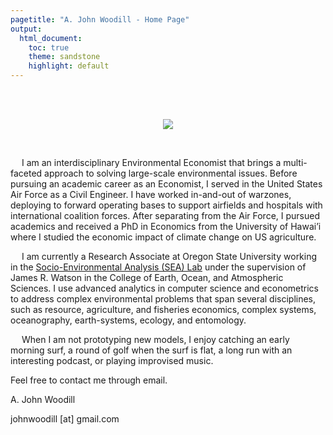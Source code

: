 ```yaml
---
pagetitle: "A. John Woodill - Home Page"
output:
  html_document:
    toc: true
    theme: sandstone
    highlight: default
---
```

<link rel="stylesheet" href="https://cdn.rawgit.com/jpswalsh/academicons/master/css/academicons.min.css">

<br>
<br>

<center>
![](https://raw.githubusercontent.com/johnwoodill/johnwoodill.github.io/master/images/portrait.png) 

<a href="mailto:johnwoodill@gmail.com"> <i class="fa fa-envelope-square fa-3x"></i></a>
<a href="http://johnwoodill.github.io/cv.html"> <i class="ai ai-cv ai-3x"></i></a>
<a href="https://www.linkedin.com/in/a-john-woodill-21475353/"> <i class="fa fa-linkedin-square fa-3x"></i></a>
<a href="https://www.github.com/johnwoodill"> <i class="fa fa-git-square fa-3x"></i></a>
<a href="https://scholar.google.com/citations?user=FOD51c4AAAAJ&hl=en"> <i class="ai ai-google-scholar-square ai-3x"></i></a>
</center>

<br>

&emsp; I am an interdisciplinary Environmental Economist that brings a multi-faceted approach to solving large-scale environmental issues. Before pursuing an academic career as an Economist, I served in the United States Air Force as a Civil Engineer. I have worked in-and-out of warzones, deploying to forward operating bases to support airfields and hospitals with international coalition forces. After separating from the Air Force, I pursued academics and received a PhD in Economics from the University of Hawai’i where I studied the economic impact of climate change on US agriculture. 

&emsp; I am currently a Research Associate at Oregon State University working in the [Socio-Environmental Analysis (SEA) Lab](http://jrwatson.ceoas.oregonstate.edu/about/)  under the supervision of James R. Watson in the College of Earth, Ocean, and Atmospheric Sciences. I use advanced analytics in computer science and econometrics to address complex environmental problems that span several disciplines, such as resource, agriculture, and fisheries economics, complex systems, oceanography, earth-systems, ecology, and entomology.  

&emsp; When I am not prototyping new models, I enjoy catching an early morning surf, a round of golf when the surf is flat, a long run with an interesting podcast, or playing improvised music.




Feel free to contact me through email.

A. John Woodill

johnwoodill [at] gmail.com

<script>
  (function(i,s,o,g,r,a,m){i['GoogleAnalyticsObject']=r;i[r]=i[r]||function(){
  (i[r].q=i[r].q||[]).push(arguments)},i[r].l=1*new Date();a=s.createElement(o),
  m=s.getElementsByTagName(o)[0];a.async=1;a.src=g;m.parentNode.insertBefore(a,m)
  })(window,document,'script','https://www.google-analytics.com/analytics.js','ga');

  ga('create', 'UA-61017136-2', 'auto');
  ga('send', 'pageview');

</script>
